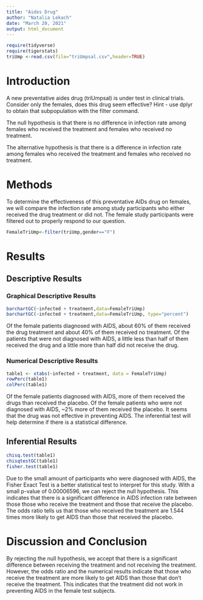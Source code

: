 ```yaml
---
title: "Aides Drug"
author: "Natalia Lekach"
date: "March 20, 2021"
output: html_document
---
```


```r
require(tidyverse)
require(tigerstats)
triUmp <-read.csv(file="triUmpsal.csv",header=TRUE)
```

# Introduction

<!--In this section you explain what you are trying to show.  Where did the data come from?  What is the research or other question you are trying to answer?.  If you skimp in this section expect to be marked down in your grade. Paint a picture of the project a couple of paragraphs is expected!-->

A new  preventative aides drug (triUmpsal) is under test in clinical trials. Consider only the females, does this drug seem effective?  Hint - use dplyr to obtain that subpopulation with the filter command.

The null hypothesis is that there is no difference in infection rate among females who received the treatment and females who received no treatment.  
  
The alternative hypothesis is that there is a difference in infection rate among females who received the treatment and females who received no treatment.  

# Methods

<!--Decide on your methods:  use "variable analysis" or other appropriate descriptors.  Make sure to choose at least one graphical method and at least one numerical method. Discuss what data manipulations may be needed for example subsetting or other binning procedures and what sort of graphical displays and inferential tools will be used!-->
  
To determine the effectiveness of this preventative AIDs drug on females, we will compare the infection rate among study participants who either received the drug treatment or did not. The female study participants were filtered out to properly respond to our question.    

```r
FemaleTriUmp<-filter(triUmp,gender=="F")
```
# Results

<!--Divide this section into two sub-sections:  One for your descriptive  results and one for your inferential results.!-->

## Descriptive Results

### Graphical Descriptive Results

<!--Graphical results here.  Make sure to show your code.  Provide appropriate labels for axes, giving units if possible, and provide a good title for the graph, too.  Use the graphical results to describe the patterns if any that exist in the data as focused toward the research question. Bottom line is to explain the features of the graph that are relevant to conforming or departing to what is expected by your null hypothesis !-->

```r
barchartGC(~infected + treatment,data=FemaleTriUmp)
barchartGC(~infected + treatment,data=FemaleTriUmp, type="percent")
```
  
Of the female patients diagnosed with AIDS, about 60% of them received the drug treatment and about 40% of them received no treatment. Of the patients that were not diagnosed with AIDS, a little less than half of them received the drug and a little more than half did not receive the drug.    

### Numerical Descriptive Results

<!--Numerical results go here. Use the numerical results to describe the patterns if any that exist in the data as focused toward the research question!-->

```r
table1 <- xtabs(~infected + treatment, data = FemaleTriUmp)
rowPerc(table1)
colPerc(table1)
```
  
Of the female patients diagnosed with AIDS, more of them received the drugs than received the placebo. Of the female patients who were not diagnosed with AIDS, ~2% more of them received the placebo. It seems that the drug was not effective in preventing AIDS. The inferential test will help determine if there is a statistical difference.  
  
## Inferential Results

<!--State hypothesis clearly.  Make sure your discussion of the inferential test covers all the aspects that the test output produces, such as test statistic, p-value etc.  Make a decision about the null hypothesis, explain the assumptions on which the selected test/procedure was based, and why the chosen procedure satisfys the assumptions and is appropriate to answer the research question!-->

```r
chisq.test(table1)
chisqtestGC(table1)
fisher.test(table1)
```
  
Due to the small amount of participants who were diagnosed with AIDS, the Fisher Exact Test is a better statistical test to interpret for this study. With a small p-value of 0.00006596, we can reject the null hypothesis. This indicates that there is a significant difference in AIDS infection rate between those those who receive the treatment and those that receive the placebo. 
The odds ratio tells us that those who received the treatment are 1.544 times more likely to get AIDS than those that received the placebo.   
  
# Discussion and Conclusion

<!--Discussion and conclusion here.  If you found a relationship be sure to consider whether the relationship occurs because one of the variavbles causes the other, or whether they perhasps are related for some other reason.  Watch the chapter 6 videos from the GeorgeTown videos collection.!-->
  
By rejecting the null hypothesis, we accept that there is a significant difference between receiving the treatment and not receiving the treatment. However, the odds ratio and the numerical results indicate that those who receive the treatment are more likely to get AIDS than those that don't receive the treatment. This indicates that the treatment did not work in preventing AIDS in the female test subjects.   
